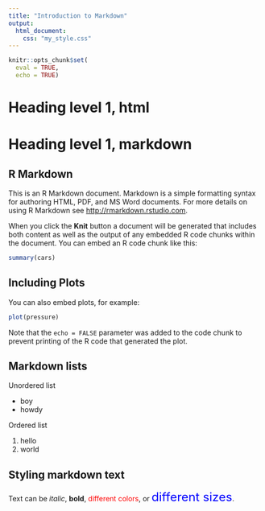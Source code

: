 ```yaml
---
title: "Introduction to Markdown"
output: 
  html_document:
    css: "my_style.css"
---
```


```r
knitr::opts_chunk$set(
  eval = TRUE,
  echo = TRUE)
```

<h1>Heading level 1, html</h1>

# Heading level 1, markdown

## R Markdown

This is an R Markdown document. Markdown is a simple formatting syntax for authoring HTML, PDF, and MS Word documents. For more details on using R Markdown see <http://rmarkdown.rstudio.com>.

When you click the **Knit** button a document will be generated that includes both content as well as the output of any embedded R code chunks within the document. You can embed an R code chunk like this:

```r
summary(cars)
```

## Including Plots

You can also embed plots, for example:

```r
plot(pressure)
```

Note that the `echo = FALSE` parameter was added to the code chunk to prevent printing of the R code that generated the plot.

## Markdown lists

Unordered list

* boy
* howdy

Ordered list

1. hello
1. world

## Styling markdown text

Text can be *italic*, **bold**, <span style = "color:red">different colors</span>, or <span style ="font-size:24px; color:blue">different sizes</span>.

